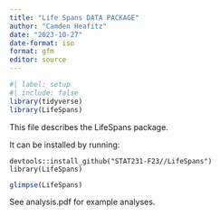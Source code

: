 ```yaml
---
title: "Life Spans DATA PACKAGE"
author: "Camden Heafitz"
date: "2023-10-27"
date-format: iso
format: gfm
editor: source
---
```


```r
#| label: setup
#| include: false
library(tidyverse)
library(LifeSpans)
```

This file describes the LifeSpans package.

It can be installed by running:

```
devtools::install_github("STAT231-F23//LifeSpans")
library(LifeSpans)
```

```r
glimpse(LifeSpans)
```

See analysis.pdf for example analyses.
